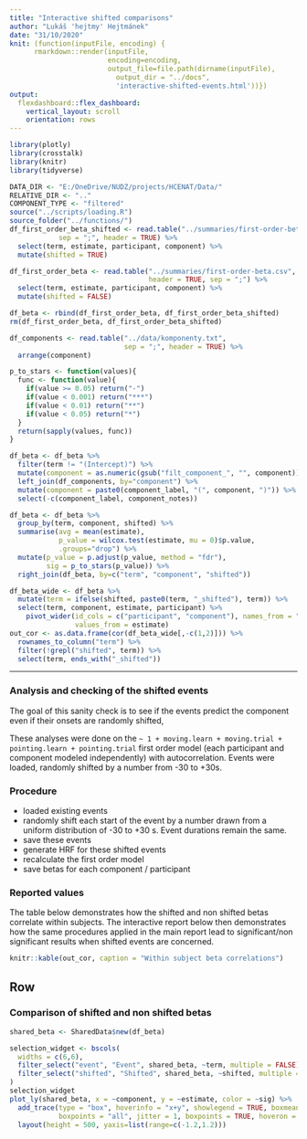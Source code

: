 ```yaml
---
title: "Interactive shifted comparisons"
author: "Lukáš 'hejtmy' Hejtmánek"
date: "31/10/2020"
knit: (function(inputFile, encoding) { 
      rmarkdown::render(inputFile,
                        encoding=encoding, 
                        output_file=file.path(dirname(inputFile),
                          output_dir = "../docs",
                          'interactive-shifted-events.html'))})
output: 
  flexdashboard::flex_dashboard:
    vertical_layout: scroll
    orientation: rows
---
```

```r
library(plotly)
library(crosstalk)
library(knitr)
library(tidyverse)

DATA_DIR <- "E:/OneDrive/NUDZ/projects/HCENAT/Data/"
RELATIVE_DIR <- ".."
COMPONENT_TYPE <- "filtered"
source("../scripts/loading.R")
source_folder("../functions/")
df_first_order_beta_shifted <- read.table("../summaries/first-order-beta-shifted.csv",
            sep = ";", header = TRUE) %>%
  select(term, estimate, participant, component) %>%
  mutate(shifted = TRUE)

df_first_order_beta <- read.table("../summaries/first-order-beta.csv",
                                  header = TRUE, sep = ";") %>%
  select(term, estimate, participant, component) %>%
  mutate(shifted = FALSE)

df_beta <- rbind(df_first_order_beta, df_first_order_beta_shifted)
rm(df_first_order_beta, df_first_order_beta_shifted)

df_components <- read.table("../data/komponenty.txt", 
                            sep = ";", header = TRUE) %>%
  arrange(component)

p_to_stars <- function(values){
  func <- function(value){
    if(value >= 0.05) return("-")
    if(value < 0.001) return("***")
    if(value < 0.01) return("**")
    if(value < 0.05) return("*")
  }
  return(sapply(values, func))
}

df_beta <- df_beta %>%
  filter(term != "(Intercept)") %>%
  mutate(component = as.numeric(gsub("filt_component_", "", component))) %>%
  left_join(df_components, by="component") %>%
  mutate(component = paste0(component_label, "(", component, ")")) %>%
  select(-c(component_label, component_notes))

df_beta <- df_beta %>%
  group_by(term, component, shifted) %>%
  summarise(avg = mean(estimate), 
            p_value = wilcox.test(estimate, mu = 0)$p.value,
            .groups="drop") %>%
  mutate(p_value = p.adjust(p_value, method = "fdr"),
         sig = p_to_stars(p_value)) %>%
  right_join(df_beta, by=c("term", "component", "shifted"))
```

```r
df_beta_wide <- df_beta %>%
  mutate(term = ifelse(shifted, paste0(term, "_shifted"), term)) %>%
  select(term, component, estimate, participant) %>%
    pivot_wider(id_cols = c("participant", "component"), names_from = "term",
                values_from = estimate)
out_cor <- as.data.frame(cor(df_beta_wide[,-c(1,2)])) %>%
  rownames_to_column("term") %>%
  filter(!grepl("shifted", term)) %>%
  select(term, ends_with("_shifted"))
```

-------------------------------

### Analysis and checking of the shifted events
The goal of this sanity check is to see if the events predict the component even if their onsets are randomly shifted,

These analyses were done on the `~ 1 + moving.learn + moving.trial + pointing.learn + pointing.trial` first order model (each participant and component modeled independently) with autocorrelation. Events were loaded, randomly shifted by a number from -30 to +30s.

### Procedure
- loaded existing events
- randomly shift each start of the event by a number drawn from a uniform distribution of -30 to +30 s. Event durations remain the same.
- save these events
- generate HRF for these shifted events
- recalculate the first order model
- save betas for each component / participant

### Reported values
The table below demonstrates how the shifted and non shifted betas correlate within subjects. The interactive report below then demonstrates how the same procedures applied in the main report lead to significant/non significant results when shifted events are concerned.

```r
knitr::kable(out_cor, caption = "Within subject beta correlations")
```

Row {data-height=600}
---------------------------
### Comparison of shifted and non shifted betas
```r
shared_beta <- SharedData$new(df_beta)
```

```r
selection_widget <- bscols(
  widths = c(6,6),
  filter_select("event", "Event", shared_beta, ~term, multiple = FALSE),
  filter_select("shifted", "Shifted", shared_beta, ~shifted, multiple = FALSE)
)
selection_widget
plot_ly(shared_beta, x = ~component, y = ~estimate, color = ~sig) %>%
  add_trace(type = "box", hoverinfo = "x+y", showlegend = TRUE, boxmean = TRUE,
            boxpoints = "all", jitter = 1, boxpoints = TRUE, hoveron = "boxes") %>%
  layout(height = 500, yaxis=list(range=c(-1.2,1.2)))
```

